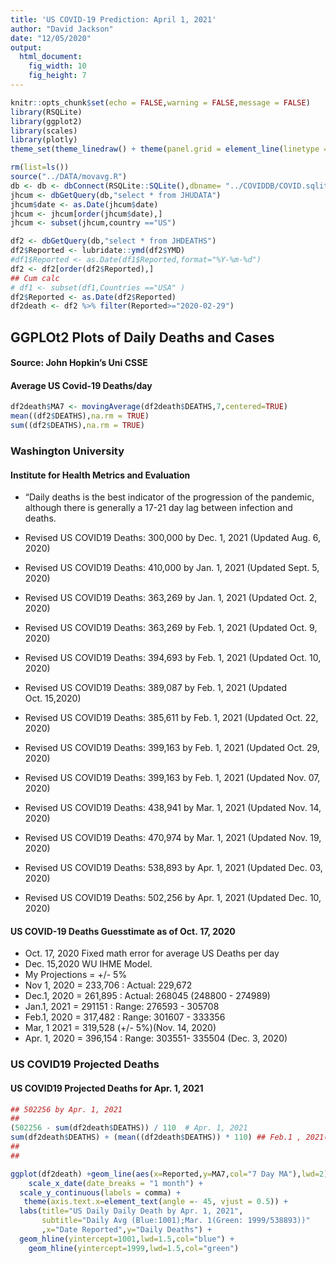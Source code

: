 ```yaml
---
title: 'US COVID-19 Prediction: April 1, 2021'
author: "David Jackson"
date: "12/05/2020"
output: 
  html_document: 
    fig_width: 10
    fig_height: 7
---
```


```r
knitr::opts_chunk$set(echo = FALSE,warning = FALSE,message = FALSE)
library(RSQLite)
library(ggplot2)
library(scales)
library(plotly)
theme_set(theme_linedraw() + theme(panel.grid = element_line(linetype = 'dashed')))
```

```r
rm(list=ls())
source("../DATA/movavg.R")
db <- db <- dbConnect(RSQLite::SQLite(),dbname= "../COVIDDB/COVID.sqlite3")
jhcum <- dbGetQuery(db,"select * from JHUDATA")
jhcum$date <- as.Date(jhcum$date)
jhcum <- jhcum[order(jhcum$date),]
jhcum <- subset(jhcum,country =="US")

```

```r
df2 <- dbGetQuery(db,"select * from JHDEATHS")
df2$Reported <- lubridate::ymd(df2$YMD)
#df1$Reported <- as.Date(df1$Reported,format="%Y-%m-%d")
df2 <- df2[order(df2$Reported),]
## Cum calc
# df1 <- subset(df1,Countries =="USA" )
df2$Reported <- as.Date(df2$Reported)
df2death <- df2 %>% filter(Reported>="2020-02-29") 

```

## GGPLOt2 Plots of Daily Deaths and Cases
#### Source: John Hopkin's Uni CSSE


#### Average US Covid-19 Deaths/day

```r
df2death$MA7 <- movingAverage(df2death$DEATHS,7,centered=TRUE)
mean((df2$DEATHS),na.rm = TRUE)
sum((df2$DEATHS),na.rm = TRUE)
```

### Washington University
#### Institute for Health Metrics and Evaluation
* "Daily deaths is the best indicator of the progression of the pandemic, although there is generally a 17-21 day lag between infection and deaths.

* Revised US COVID19 Deaths: 300,000 by Dec. 1, 2021 (Updated Aug. 6, 2020)
* Revised US COVID19 Deaths: 410,000 by Jan. 1, 2021 (Updated Sept. 5, 2020)
* Revised US COVID19 Deaths: 363,269 by Jan. 1, 2021 (Updated Oct. 2, 2020)
* Revised US COVID19 Deaths: 363,269 by Feb. 1, 2021 (Updated Oct. 9, 2020)
* Revised US COVID19 Deaths: 394,693 by Feb. 1, 2021 (Updated Oct. 10, 2020)
* Revised US COVID19 Deaths: 389,087 by Feb. 1, 2021 (Updated Oct. 15,2020)
* Revised US COVID19 Deaths: 385,611 by Feb. 1, 2021 (Updated Oct. 22, 2020)
* Revised US COVID19 Deaths: 399,163 by Feb. 1, 2021 (Updated Oct. 29, 2020)
* Revised US COVID19 Deaths: 399,163 by Feb. 1, 2021 (Updated Nov. 07, 2020)
* Revised US COVID19 Deaths: 438,941 by Mar. 1, 2021 (Updated Nov. 14, 2020)
* Revised US COVID19 Deaths: 470,974 by Mar. 1, 2021 (Updated Nov. 19, 2020)
* Revised US COVID19 Deaths: 538,893 by Apr. 1, 2021 (Updated Dec. 03, 2020)
* Revised US COVID19 Deaths: 502,256 by Apr. 1, 2021 (Updated Dec. 10, 2020)


#### US COVID-19 Deaths  Guesstimate as of Oct. 17, 2020

* Oct. 17, 2020 Fixed math error for average US Deaths per day
* Dec. 15,2020 WU IHME Model.
* My Projections = +/- 5%
* Nov 1,  2020 = 233,706 : Actual: 229,672
* Dec.1,  2020 = 261,895 : Actual: 268045 (248800 - 274989)
* Jan.1,  2021 = 291151  : Range: 276593 - 305708
* Feb.1, 2020 = 317,482 : Range: 301607 - 333356
* Mar, 1 2021 = 319,528 (+/- 5%)(Nov. 14, 2020)
* Apr. 1, 2020 = 396,154 : Range: 303551- 335504 (Dec. 3, 2020)

### US COVID19 Projected Deaths


#### US COVID19 Projected Deaths for Apr. 1, 2021

```r
## 502256 by Apr. 1, 2021
##
(502256 - sum(df2death$DEATHS)) / 110  # Apr. 1, 2021
sum(df2death$DEATHS) + (mean((df2death$DEATHS)) * 110) ## Feb.1 , 2021(389087)
##
## 
```
```r
ggplot(df2death) +geom_line(aes(x=Reported,y=MA7,col="7 Day MA"),lwd=2) + 
    scale_x_date(date_breaks = "1 month") +
  scale_y_continuous(labels = comma) +
   theme(axis.text.x=element_text(angle =- 45, vjust = 0.5)) +
  labs(title="US Daily Daily Death by Apr. 1, 2021",
       subtitle="Daily Avg (Blue:1001);Mar. 1(Green: 1999/538893))"
       ,x="Date Reported",y="Daily Deaths") +
  geom_hline(yintercept=1001,lwd=1.5,col="blue") +
    geom_hline(yintercept=1999,lwd=1.5,col="green")

```



